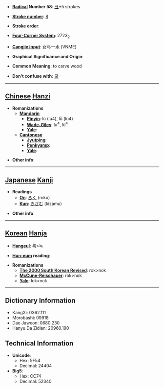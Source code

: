 * '''[[Wiktionary:Chinese radical index| Radical]] Number 58''': [[Wiktionary:Chinese radical index 彐|彐]]+5 strokes

* '''[[Wiktionary:Chinese total strokes index|Stroke number]]''': [[Wiktionary:Chinese total strokes index 8|8]]

* '''Stroke order''': 

* '''[[Wiktionary:Chinese four corner index|Four-Corner System]]''': 2723<sub>2</sub>

* '''[[Wiktionary:Chinese Cangjie index|Cangjie input]]''': 女弓一水 (VNME)

* '''Graphical Significance and Origin''': 

* '''Common Meaning''': to carve wood

* '''Don't confuse with''': [[录]]

----

== [[Chinese]] [[Hanzi]] ==

* '''Romanizations'''
** '''[[Mandarin]]'''
*** '''[[Pinyin]]''': lù (lu4), lǜ (lü4)
*** '''[[Wade-Giles]]''': lu<sup>4</sup>, lü<sup>4</sup>
*** '''[[Yale]]''': 
** '''[[Cantonese]]'''
*** '''[[Jyutping]]''':
*** '''[[Penkyamp]]''': 
*** '''[[Yale]]''': 

* '''Other info''': 

----

== [[Japanese]] [[Kanji]] ==

* '''Readings'''
** '''[[On]]''': [[ろく]] (roku)
** '''[[Kun]]''': [[きざむ]] (kizamu)

* '''Other info''':  

----

== [[Korean]] [[Hanja]] ==

* '''[[Hangeul]]''': 록>녹

* '''[[Hun-eum]] reading''': 

* '''Romanizations'''
** '''[[The 2000 South Korean Revised Romanization|The 2000 South Korean Revised]]''': rok>nok
** '''[[McCune-Reischauer]]''': rok>nok
** '''[[Yale]]''': lok>nok

----

== Dictionary Information ==

* KangXi: 0362.111
* Morobashi: 09918
* Dae Jaweon: 0680.230
* Hanyu Da Zidian: 20960.190

== Technical Information ==

* '''Unicode''':
** Hex: 5F54
** Decimal: 24404
* '''Big5''':
** Hex: CC74
** Decimal: 52340